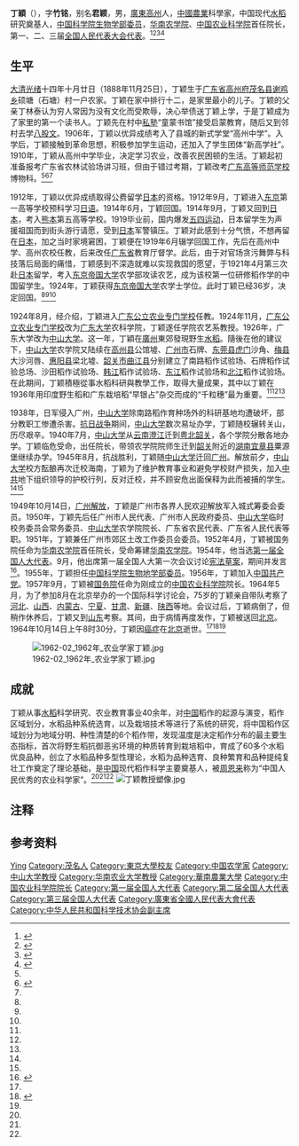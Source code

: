 {{infobox person
| name = 丁颖
| image = 1963-01 中国农业科学院 丁颖.jpg
| caption = 1963年第1期《[[人民画报|人民画报]]》封面，丁颖
| zi = 竹铭
| gender = 男
| birth_date = {{Birth date|1888|11|25}}
| birth_place = {{QING-1862}}[[广东省|广东省]][[高州府|高州府]][[茂名县|茂名县]]
| death_date = {{Death date and age|1964|10|14|1888|11|25}}
| death_place = {{PRC}}[[北京市|北京市]]
| nationality = {{PRC}}
| other_names = 丁君颖
| education = [[广东高等师范学校|广东高等师范学校]]<br>[[东京帝国大学|东京帝国大学]]
| research = [[水稻|水稻]]
| ancestor = [[广东|广东]][[高州|高州]]
| title = [[中国科学院院士|中国科学院院士]]
| party = {{CCP}}
}}

'''丁穎'''（{{bd|1888年|11月25日|1964年|10月14日|catIdx=D丁}}），字'''竹铭'''，别名'''君颖'''{{NoteTag|name=名字|亦有记载说丁颖字君颖，号竹铭。<ref>{{Cite web|title=中国现代稻作科学主要奠基人丁颖|url=http://scitech.people.com.cn/GB/25509/47973/50763/3570693.html|author=吴灼年|accessdate=2020-05-10|archive-date=2013-05-08|archive-url=https://web.archive.org/web/20130508204648/http://scitech.people.com.cn/GB/25509/47973/50763/3570693.html|dead-url=no}}</ref>}}，男，[[廣東|廣東]][[高州|高州]]人，[[中國|中國]][[農業|農業]]科學家，中国现代[[水稻|水稻]]研究奠基人，[[中国科学院学部委员|中国科学院生物学部委员]]，[[华南农学院|华南农学院]]、[[中国农业科学院|中国农业科学院]]首任院长，第一、二、三届[[全国人民代表大会|全国人民代表大会]][[全国人民代表大会代表|代表]]。<ref name=":3">{{Cite web|title=丁颖——中国科学院学部与院士|url=http://casad.cas.cn/aca/316/ygysmd-200906-t20090624_1810174.html|accessdate=2018-10-13|author=|date=|format=|work=casad.cas.cn|publisher=|language=|archive-date=2018-10-13|archive-url=https://web.archive.org/web/20181013093229/http://casad.cas.cn/aca/316/ygysmd-200906-t20090624_1810174.html|dead-url=no}}</ref><ref name=":0">{{Cite web|title=丁颖|url=http://renshi.caas.cn/rcgz/zjdw/lyys/36072.htm|accessdate=2020-05-10|author=|date=|format=|work=中国农业科学院人事局|publisher=|language=|archive-date=2017-10-18|archive-url=https://web.archive.org/web/20171018103232/http://renshi.caas.cn/rcgz/zjdw/lyys/36072.htm|dead-url=no}}</ref><ref>{{Cite journal|title=丁颖教授与农业科教事业|author=何贻赞|url=|journal=古今农业|issue=01|doi=|others=|year=1995|location=北京|volume=|page=42-48|pmid=}}</ref><ref name=":2">{{Cite web|title=坪石众先师小记（九）：优秀农业科学家丁颖|url=http://www.nanyueguyidao.cn/viewmessage.aspx?messageid=8985|accessdate=2020-05-10|author=庄秋兴|date=|format=|work=南粤驿道网|publisher=|language=|archive-date=2021-02-27|archive-url=https://web.archive.org/web/20210227221159/http://www.nanyueguyidao.cn/viewmessage.aspx?messageid=8985}}</ref>

== 生平 ==
[[大清|大清]][[光绪|光绪]]十四年十月廿日（1888年11月25日），丁颖生于[[廣東省_(清)|广东省]][[高州府|高州府]][[茂名县|茂名县]][[谢鸡镇|谢鸡乡]]硕塘（石塘）村一户农家。丁颖在家中排行十二，是家里最小的儿子。丁颖的父亲丁林泰认为穷人常因为没有文化而受欺辱，决心举债送丁颖上学，于是丁颖成为了家里的第一个读书人。丁颖先在村中[[私塾|私塾]]“童蒙书馆”接受启蒙教育，随后又到邻村去学[[八股文|八股文]]。1906年，丁颖以优异成绩考入了县城的新式学堂“高州中学”。入学后，丁颖接触到革命思想，积极参加学生运动，还加入了学生团体“新高学社”。1910年，丁颖从高州中学毕业，决定学习农业，改善农民困顿的生活。丁颖起初准备报考广东省农林试验场讲习班，但由于错过考期，丁颖改考[[广东高等师范学校|广东高等师范学校]]博物科。<ref name=":0" /><ref name=":1">{{Cite web|title=丁颖|url=http://www.mm111.net/p/162037html|accessdate=2020-05-10|author=|date=|format=|work=茂名网|publisher=|language=|archive-date=2020-11-03|archive-url=https://web.archive.org/web/20201103112213/http://www.mm111.net/p/162037html}}</ref><ref name=":2" />

1912年，丁颖以优异成绩取得公费留学[[日本|日本]]的资格。1912年9月，丁颖进入[[东京|东京]]第一高等学校预科学习[[日语|日语]]。1914年6月，丁颖回国。1914年9月，丁颖又回到[[日本|日本]]，考入[[熊本市|熊本]]第五高等学校。1919毕业前，国内爆发[[五四运动|五四运动]]，日本留学生为声援祖国而到街头游行请愿，受到[[日本|日本]]军警镇压。丁颖对此感到十分气愤，不想再留在[[日本|日本]]，加之当时家境窘困，丁颖便在1919年6月辍学回国工作，先后在高州中学、高州农校任教，后来改任[[广东省|广东省]]教育厅督学。此后，由于对官场贪污舞弊与科技落后局面的痛惜，丁颖感到不深造就难以实现救国的愿望，于1921年4月第三次赴[[日本|日本]]留学，考入[[东京帝国大学|东京帝国大学]]农学部攻读农艺，成为该校第一位研修稻作学的中国留学生。1924年，丁颖获得[[东京帝国大学|东京帝国大学]]农学士学位。此时丁颖已经36岁，决定回国。<ref name=":0" /><ref name=":1" /><ref name=":2" />

1924年8月，经介绍，丁颖进入[[广东公立农业专门学校|广东公立农业专门学校]]任教。1924年11月，[[广东公立农业专门学校|广东公立农业专门学校]]改为[[广东大学|广东大学]]农科学院，丁颖遂任学院农艺系教授。1926年，广东大学改为[[中山大学|中山大学]]。这一年，丁穎在[[廣州|廣州]]東郊發現野生[[水稻|水稻]]。隨後在他的建议下，[[中山大学|中山大学]]农学院又陆续在[[高州县|高州县]]公馆墟、[[广州市|广州市]]石牌、[[东莞县|东莞县]][[虎门|虎门]]沙角、[[梅县|梅县]]大沙河唇、[[惠阳县|惠阳县]]梁北墟、[[韶关市|韶关市]][[曲江县|曲江县]]分别建立了南路稻作试验场、石牌稻作试验总场、沙田稻作试验场、[[韩江|韩江]]稻作试验场、[[东江|东江]]稻作试验场和[[北江|北江]]稻作试验场。在此期间，丁颖積極從事水稻科研與教學工作，取得大量成果，其中以丁颖在1936年用印度野生稻和广东栽培稻“早银占”杂交而成的“千粒穗”最为重要。<ref name=":0" /><ref name=":1" /><ref name=":2" />

1938年，日军侵入广州，[[中山大学|中山大学]]除南路稻作育种场外的科研基地均遭破坏，部分教职工惨遭杀害。[[抗日战争|抗日战争]]期间，[[中山大学|中山大学]]数次易址办学，丁颖随校辗转关山，历尽艰辛。1940年7月，[[中山大学|中山大学]]从[[云南|云南]][[澄江市|澄江]]迁到[[粤北|粤北]][[韶关|韶关]]，各个学院分散各地办学。丁颖临危受命，出任院长，带领农学院院师生迁到[[韶关|韶关]]附近的[[湖南|湖南]][[宜章县|宜章县]]粟源堡继续办学。1945年8月，抗战胜利，丁颖随[[中山大学|中山大学]]迁回[[广州|广州]]。解放前夕，[[中山大学|中山大学]]校方酝酿再次迁校海南，丁颖为了维护教育事业和避免学校财产损失，加入[[中共|中共]]地下组织领导的护校行列，反对迁校，并不顾安危出面保释为此而被捕的学生。<ref name=":0" /><ref name=":1" />

1949年10月14日，[[广州解放|广州解放]]，丁颖是广州市各界人民欢迎解放军入城式筹委会委员。1950年，丁颖先后任广州市人民代表、广州市人民政府委员、[[中山大学|中山大学]]临时校务委员会常务委员、[[中山大学|中山大学]]农学院院长、广东省农民代表、广东省人民代表等职。1951年，丁颖兼任广州市郊区土改工作委员会委员。1952年4月，丁颖被国务院任命为[[华南农学院|华南农学院]]首任院长，受命筹建[[华南农学院|华南农学院]]。1954年，他当选[[第一届全国人大代表|第一届全国人大代表]]。9月，他出席第一届全国人大第一次会议讨论[[中华人民共和国宪法_(1954年)|宪法草案]]，期间并发言<ref>{{Cite book|title=人民代表大会制度创建史|last=[[张希坡|张希坡]]著|publisher=北京：[[中共党史出版社|中共党史出版社]]|year=2009.08|isbn=978-7-5098-0341-7|pages=657}}</ref>。1955年，丁颖担任[[中国科学院学部委员|中国科学院生物地学部委员]]。1956年，丁颖加入[[中国共产党|中国共产党]]。1957年9月，丁颖被[[中华人民共和国国务院|国务院]]任命为刚成立的[[中国农业科学院|中国农业科学院]]院长。1964年5月，为了参加8月在北京举办的一个国际科学讨论会，75岁的丁颖亲自带队考察了[[河北|河北]]、[[山西|山西]]、[[内蒙古|内蒙古]]、[[宁夏|宁夏]]、[[甘肃|甘肃]]、[[新疆|新疆]]、[[陕西|陕西]]等地。会议过后，丁颖病倒了，但稍作休养后，丁颖又到[[山东|山东]]考察。其间，由于病情再度发作，丁颖被送回[[北京|北京]]。1964年10月14日上午8时30分，丁颖因[[癌症|癌症]]在[[北京|北京]]逝世。<ref name=":0" /><ref>{{cite news|title=我国著名农业科学家 农业科学院院长丁颖同志在京逝世|newspaper=人民日报|date=1964-10-15|page=第1版|url=|author=|work=|publisher=|accessdate=|language=|format=|location=北京}}</ref><ref name=":1" />

[[File:1962-02_1962年_农业学家丁颖.jpg|thumb]]

== 成就 ==
丁颖从事[[水稻|水稻]]科学研究、农业教育事业40余年，对[[中国|中国]]稻作的起源与演变，稻作区域划分，水稻品种系统选育，以及栽培技术等进行了系统的研究，将中国稻作区域划分为地域分明、种性清楚的6个稻作带，发现温度是决定稻作分布的最主要生态指标，首次将野生稻抗御恶劣环境的种质转育到栽培稻中，育成了60多个水稻优良品种，创立了水稻品种多型性理论，水稻为品种选育、良种繁育和品种提纯复壮工作奠定了理论基础，是[[中国|中国]]现代稻作科学主要奠基人，被[[周恩来|周恩来]]称为“中国人民优秀的农业科学家”。<ref name=":3" /><ref name=":0" /><ref name=":2" />
[[File:丁颖教授塑像.jpg|thumb]]

== 注释 ==
{{notefoot}}

== 参考资料 ==
{{reflist}}

{{中国科学院生命科学和医学学部院士}}
{{中华人民共和国科学技术协会第一届全国委员会}}
{{华南农业大学}}

{{Authority control}}
{{DEFAULTSORT:Ding丁}}
[[Category:丁姓|Ying]]
[[Category:茂名人|Category:茂名人]]
[[Category:東京大學校友|Category:東京大學校友]]
[[Category:中国农学家|Category:中国农学家]]
[[Category:中山大学教授|Category:中山大学教授]]
[[Category:华南农业大学教授|Category:华南农业大学教授]]
[[Category:華南農業大學|Category:華南農業大學]]
[[Category:中国农业科学院院长|Category:中国农业科学院院长]]
[[Category:第一届全国人大代表|Category:第一届全国人大代表]]
[[Category:第二届全国人大代表|Category:第二届全国人大代表]]
[[Category:第三届全国人大代表|Category:第三届全国人大代表]]
[[Category:廣東省全國人民代表大會代表|Category:廣東省全國人民代表大會代表]]
[[Category:中华人民共和国科学技术协会副主席|Category:中华人民共和国科学技术协会副主席]]
